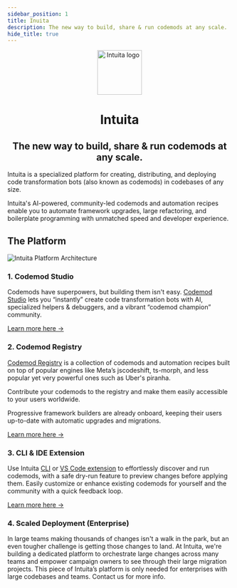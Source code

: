 ```yaml
---
sidebar_position: 1
title: Inuita
description: The new way to build, share & run codemods at any scale.
hide_title: true
---
```


<head>
  <meta property='og:url' content='https://docs.intuita.io/docs/codemod-studio/quickstart'/>
</head>


<head>
  <meta property='og:title' content='Intuita Docs'/>
  <meta property='og:description' content='The new way to build, share & run codemods at any scale.'/>
  <meta name='og:image' content='https://raw.githubusercontent.com/intuita-inc/intuita-docs/main/static/img/docs/intuita-docs-opengraph.png'/>
  <meta property='og:image' content='https://raw.githubusercontent.com/intuita-inc/intuita-docs/main/static/img/docs/intuita-docs-opengraph.png'/>
  
  <meta name='twitter:card' content='summary_large_image'/>
  <meta name='twitter:image' content='https://raw.githubusercontent.com/intuita-inc/intuita-docs/main/static/img/docs/intuita-docs-opengraph.png'/>
</head>

<p align="center">
  <a href="https://intuita.io">
    <img src="/img/intuita-logo.png" height="100" alt="Intuita logo" />
  </a>
</p>
<h1 align="center">Intuita</h1>
<h2 align="center">The new way to build, share & run codemods at any scale.</h2>


Intuita is a specialized platform for creating, distributing, and deploying code transformation bots (also known as codemods) in codebases of any size.

Intuita's AI-powered, community-led codemods and automation recipes enable you to automate framework upgrades, large refactoring, and boilerplate programming with unmatched speed and developer experience.

## The Platform

![Intuita Platform Architecture](/img/docs/intuita-platform-architecture.png)


### 1. Codemod Studio

Codemods have superpowers, but building them isn't easy. [Codemod Studio](https://codemod.studio/) lets you “instantly” create code transformation bots with AI, specialized helpers & debuggers, and a vibrant “codemod champion” community.

[Learn more here ->](https://docs.intuita.io/docs/codemod-studio/quickstart)

### 2. Codemod Registry

[Codemod Registry](https://github.com/intuita-inc/codemod-registry) is a collection of codemods and automation recipes built on top of popular engines like Meta’s jscodeshift, ts-morph, and less popular yet very powerful ones such as Uber's piranha. 

Contribute your codemods to the registry and make them easily accessible to your users worldwide.

Progressive framework builders are already onboard, keeping their users up-to-date with automatic upgrades and migrations.

[Learn more here ->](https://docs.intuita.io/docs/codemod-registry/intro)

### 3. CLI & IDE Extension

Use Intuita [CLI](https://docs.intuita.io/docs/cli/quickstart) or [VS Code extension](https://marketplace.visualstudio.com/items?itemName=Intuita.intuita-vscode-extension) to effortlessly discover and run codemods, with a safe dry-run feature to preview changes before applying them. Easily customize or enhance existing codemods for yourself and the community with a quick feedback loop.

[Learn more here ->](https://docs.intuita.io/docs/vs-code-extension/quickstart)

### 4. Scaled Deployment (Enterprise)

In large teams making thousands of changes isn't a walk in the park, but an even tougher challenge is getting those changes to land. At Intuita, we're building a dedicated platform to orchestrate large changes across many teams and empower campaign owners to see through their large migration projects. This piece of Intuita’s platform is only needed for enterprises with large codebases and teams. Contact us for more info.
